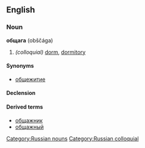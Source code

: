 ==English==

===Noun===
'''общага''' (obščága) {{f}}

# ''(colloquial)'' [[dorm]], [[dormitory]]

====Synonyms====
*[[общежитие]]

====Declension====
{{ru-noun|обща́га|обща́ги|обща́ге|обща́гу|обща́гой|об обща́ге|обща́ги|обща́г|обща́гам|обща́ги|обща́гами|об обща́гах}}

====Derived terms====
*[[общажник]] {{pos n}}
*[[общажный]] {{pos a}}

[[Category:Russian nouns]]
[[Category:Russian colloquial]]